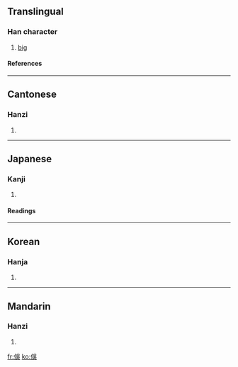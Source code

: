 {{see|俣}}

==Translingual==
===Han character===
{{Han char|rad=人|as=07|sn=9|four=2623<sub>4</sub>|canj=人口女大 (ORVK)}}
# [[big]]
====References====
{{Han ref|kx=0104.030|dkj=00662|dj=0220.030|hdz=10162.041|uh=4FC1|ud=20417|bh=CDE3|bd=52707}}
----
==Cantonese==
===Hanzi===
{{yue-hanzi|jyut=|y=yu5}}
# {{defn|Cantonese}}
----
==Japanese==
===Kanji===
{{ja-kanji|grade=|rs=人07}}
# {{defn|Japanese}} 
====Readings====
{{ja-readings|on=[[ぐ]] (gu)|kun=[[おおきい]] (ookii)}}
----
==Korean==
===Hanja===
{{ko-hanja|hangeul=[[유]]|rv=yu|mr=yu}}
# {{defn|Korean}}
----
==Mandarin==
===Hanzi===
{{cmn-hanzi|sim=俣|pin=[[yǔ]] (yu3)|wg=yü<sup>3</sup>}}
# {{defn|Mandarin}}

[[fr:俁]]
[[ko:俁]]